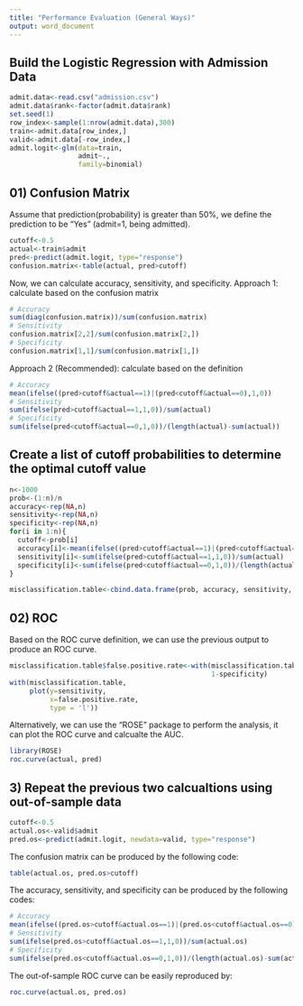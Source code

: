 ```yaml
---
title: "Performance Evaluation (General Ways)"
output: word_document
---
```


## Build the Logistic Regression with Admission Data
```r
admit.data<-read.csv("admission.csv")
admit.data$rank<-factor(admit.data$rank)
set.seed(1)
row_index<-sample(1:nrow(admit.data),300)
train<-admit.data[row_index,]
valid<-admit.data[-row_index,]
admit.logit<-glm(data=train,
                 admit~.,
                 family=binomial)
```

## 01) Confusion Matrix

Assume that prediction(probability) is greater than 50%, we define the prediction to be "Yes" (admit=1, being admitted).
```r
cutoff<-0.5
actual<-train$admit
pred<-predict(admit.logit, type="response")
confusion.matrix<-table(actual, pred>cutoff)
```

Now, we can calculate accuracy, sensitivity, and specificity.
Approach 1: calculate based on the confusion matrix
```r
# Accuracy
sum(diag(confusion.matrix))/sum(confusion.matrix)
# Sensitivity
confusion.matrix[2,2]/sum(confusion.matrix[2,])
# Specificity
confusion.matrix[1,1]/sum(confusion.matrix[1,])
```

Approach 2 (Recommended): calculate based on the definition
```r
# Accuracy
mean(ifelse((pred>cutoff&actual==1)|(pred<cutoff&actual==0),1,0))
# Sensitivity
sum(ifelse(pred>cutoff&actual==1,1,0))/sum(actual)
# Specificity
sum(ifelse(pred<cutoff&actual==0,1,0))/(length(actual)-sum(actual))
```

## Create a list of cutoff probabilities to determine the optimal cutoff value
```r
n<-1000
prob<-(1:n)/n
accuracy<-rep(NA,n)
sensitivity<-rep(NA,n)
specificity<-rep(NA,n)
for(i in 1:n){
  cutoff<-prob[i]
  accuracy[i]<-mean(ifelse((pred>cutoff&actual==1)|(pred<cutoff&actual==0),1,0))
  sensitivity[i]<-sum(ifelse(pred>cutoff&actual==1,1,0))/sum(actual)
  specificity[i]<-sum(ifelse(pred<cutoff&actual==0,1,0))/(length(actual)-sum(actual))
}

misclassification.table<-cbind.data.frame(prob, accuracy, sensitivity, specificity)
```

## 02) ROC
Based on the ROC curve definition, we can use the previous output to produce an ROC curve.
```r
misclassification.table$false.positive.rate<-with(misclassification.table,
                                                  1-specificity)
with(misclassification.table,
     plot(y=sensitivity,
          x=false.positive.rate,
          type = 'l'))
```

Alternatively, we can use the "ROSE" package to perform the analysis, it can plot the ROC curve and calcualte the AUC.
```r
library(ROSE)
roc.curve(actual, pred)
```

## 3) Repeat the previous two calcualtions using out-of-sample data
```r
cutoff<-0.5
actual.os<-valid$admit
pred.os<-predict(admit.logit, newdata=valid, type="response")
```

The confusion matrix can be produced by the following code:
```r
table(actual.os, pred.os>cutoff)
```

The accuracy, sensitivity, and specificity can be produced by the following codes:
```r
# Accuracy
mean(ifelse((pred.os>cutoff&actual.os==1)|(pred.os<cutoff&actual.os==0),1,0))
# Sensitivity
sum(ifelse(pred.os>cutoff&actual.os==1,1,0))/sum(actual.os)
# Specificity
sum(ifelse(pred.os<cutoff&actual.os==0,1,0))/(length(actual.os)-sum(actual.os))
```
The out-of-sample ROC curve can be easily reproduced by:
```r
roc.curve(actual.os, pred.os)
```



